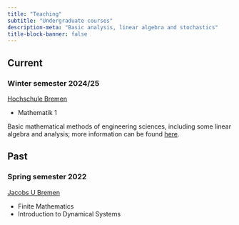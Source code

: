 ```yaml
---
title: "Teaching"
subtitle: "Undergraduate courses"
description-meta: "Basic analysis, linear algebra and stochastics"
title-block-banner: false
---
```


## Current
### Winter semester 2024/25


::: {.grid}

::: {.g-col-12 .g-col-md-2}
[Hochschule Bremen](https://www.hs-bremen.de/en/)
:::

::: {.g-col-12 .g-col-md-10}

- Mathematik 1

Basic mathematical methods of engineering sciences, including some linear algebra and analysis; more information can be found [here](https://m-server.fk5.hs-bremen.de/modul/beschreibung.aspx?modul_id=8a6da1b9-3e77-40a7-a166-e031ed86d9fc).

:::

:::

## Past
### Spring semester 2022

::: {.grid}

::: {.g-col-12 .g-col-md-2}
[Jacobs U Bremen](https://constructor.university/)
:::

::: {.g-col-12 .g-col-md-10}

- Finite Mathematics
- Introduction to Dynamical Systems

:::

:::




